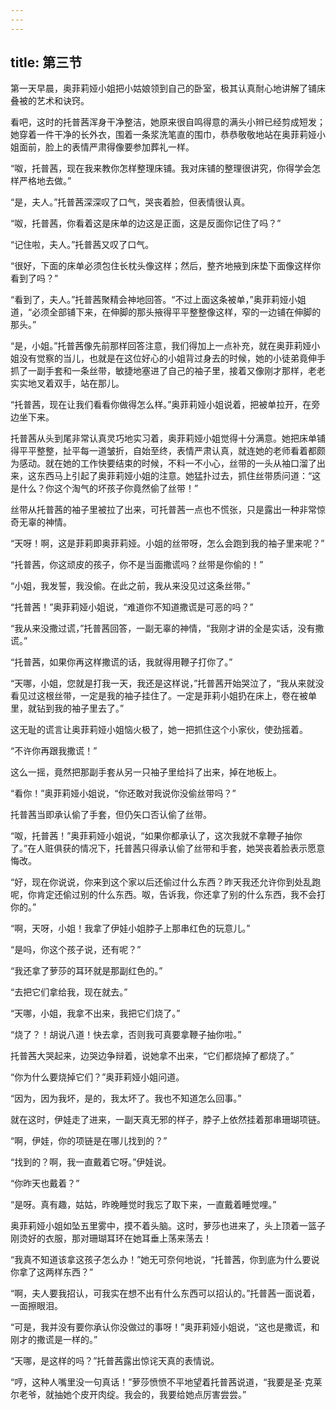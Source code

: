 ```yaml
---
---
---
```

title: 第三节
---




第一天早晨，奥菲莉娅小姐把小姑娘领到自己的卧室，极其认真耐心地讲解了铺床叠被的艺术和诀窍。

看吧，这时的托普茜浑身干净整洁，她原来很自鸣得意的满头小辫已经剪成短发；她穿着一件干净的长外衣，围着一条浆洗笔直的围巾，恭恭敬敬地站在奥菲莉娅小姐面前，脸上的表情严肃得像要参加葬礼一样。

“呶，托普茜，现在我来教你怎样整理床铺。我对床铺的整理很讲究，你得学会怎样严格地去做。”

“是，夫人。”托普茜深深叹了口气，哭丧着脸，但表情很认真。

“呶，托普茜，你看着这是床单的边这是正面，这是反面你记住了吗？”

“记住啦，夫人。”托普茜又叹了口气。

“很好，下面的床单必须包住长枕头像这样；然后，整齐地掖到床垫下面像这样你看到了吗？”

“看到了，夫人。”托普茜聚精会神地回答。“不过上面这条被单，”奥菲莉娅小姐道，“必须全部铺下来，在伸脚的那头掖得平平整整像这样，窄的一边铺在伸脚的那头。”

“是，小姐。”托普茜像先前那样回答注意，我们得加上一点补充，就在奥菲莉娅小姐没有觉察的当儿，也就是在这位好心的小姐背过身去的时候，她的小徒弟竟伸手抓了一副手套和一条丝带，敏捷地塞进了自己的袖子里，接着又像刚才那样，老老实实地叉着双手，站在那儿。

“托普茜，现在让我们看看你做得怎么样。”奥菲莉娅小姐说着，把被单拉开，在旁边坐下来。

托普茜从头到尾非常认真灵巧地实习着，奥菲莉娅小姐觉得十分满意。她把床单铺得平平整整，扯平每一道皱折，自始至终，表情严肃认真，就连她的老师看着都颇为感动。就在她的工作快要结束的时候，不料一不小心，丝带的一头从袖口溜了出来，这东西马上引起了奥菲莉娅小姐的注意。她猛扑过去，抓住丝带质问道：“这是什么？你这个淘气的坏孩子你竟然偷了丝带！”

丝带从托普茜的袖子里被拉了出来，可托普茜一点也不慌张，只是露出一种非常惊奇无辜的神情。

“天呀！啊，这是菲莉即奥菲莉娅。小姐的丝带呀，怎么会跑到我的袖子里来呢？”

“托普茜，你这顽皮的孩子，你不是当面撒谎吗？丝带是你偷的！”

“小姐，我发誓，我没偷。在此之前，我从来没见过这条丝带。”

“托普茜！”奥菲莉娅小姐说，“难道你不知道撒谎是可恶的吗？”

“我从来没撒过谎，”托普茜回答，一副无辜的神情，“我刚才讲的全是实话，没有撒谎。”

“托普茜，如果你再这样撒谎的话，我就得用鞭子打你了。”

“天哪，小姐，您就是打我一天，我还是这样说，”托普茜开始哭泣了，“我从来就没看见过这根丝带，一定是我的袖子挂住了。一定是菲莉小姐扔在床上，卷在被单里，就钻到我的袖子里去了。”

这无耻的谎言让奥菲莉娅小姐恼火极了，她一把抓住这个小家伙，使劲摇着。

“不许你再跟我撒谎！”

这么一摇，竟然把那副手套从另一只袖子里给抖了出来，掉在地板上。

“看你！”奥菲莉娅小姐说，“你还敢对我说你没偷丝带吗？”

托普茜当即承认偷了手套，但仍矢口否认偷了丝带。

“呶，托普茜！”奥菲莉娅小姐说，“如果你都承认了，这次我就不拿鞭子抽你了。”在人赃俱获的情况下，托普茜只得承认偷了丝带和手套，她哭丧着脸表示愿意悔改。

“好，现在你说说，你来到这个家以后还偷过什么东西？昨天我还允许你到处乱跑呢，你肯定还偷过别的什么东西。呶，告诉我，你还拿了别的什么东西，我不会打你的。”

“啊，天呀，小姐！我拿了伊娃小姐脖子上那串红色的玩意儿。”

“是吗，你这个孩子说，还有呢？”

“我还拿了萝莎的耳环就是那副红色的。”

“去把它们拿给我，现在就去。”

“天哪，小姐，我拿不出来，我把它们烧了。”

“烧了？！胡说八道！快去拿，否则我可真要拿鞭子抽你啦。”

托普茜大哭起来，边哭边争辩着，说她拿不出来，“它们都烧掉了都烧了。”

“你为什么要烧掉它们？”奥菲莉娅小姐问道。

“因为，因为我坏，是的，我太坏了。我也不知道怎么回事。”

就在这时，伊娃走了进来，一副天真无邪的样子，脖子上依然挂着那串珊瑚项链。

“啊，伊娃，你的项链是在哪儿找到的？”

“找到的？啊，我一直戴着它呀。”伊娃说。

“你昨天也戴着？”

“是呀。真有趣，姑姑，昨晚睡觉时我忘了取下来，一直戴着睡觉哩。”

奥菲莉娅小姐如坠五里雾中，摸不着头脑。这时，萝莎也进来了，头上顶着一篮子刚烫好的衣服，那对珊瑚耳环在她耳垂上荡来荡去！

“我真不知道该拿这孩子怎么办！”她无可奈何地说，“托普茜，你到底为什么要说你拿了这两样东西？”

“啊，夫人要我招认，可我实在想不出有什么东西可以招认的。”托普茜一面说着，一面擦眼泪。

“可是，我并没有要你承认你没做过的事呀！”奥菲莉娅小姐说，“这也是撒谎，和刚才的撒谎是一样的。”

“天哪，是这样的吗？”托普茜露出惊诧天真的表情说。

“哼，这种人嘴里没一句真话！”萝莎愤愤不平地望着托普茜说道，“我要是圣·克莱尔老爷，就抽她个皮开肉绽。我会的，我要给她点厉害尝尝。”